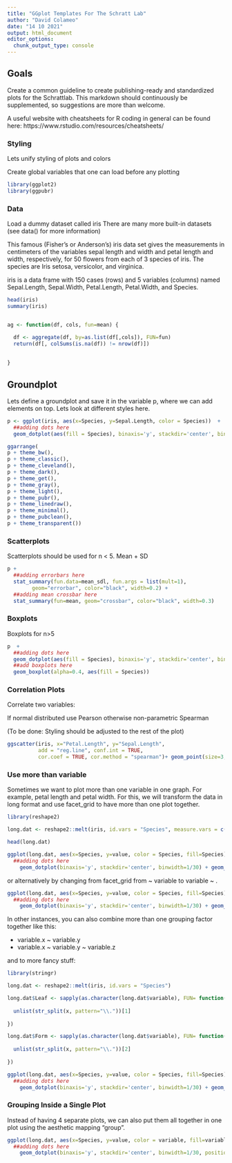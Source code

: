 ```yaml
---
title: "GGplot Templates For The Schratt Lab"
author: "David Colameo"
date: "14 10 2021"
output: html_document
editor_options: 
  chunk_output_type: console
---
```



## Goals

Create a common guideline to create publishing-ready and standardized plots for the Schrattlab. This markdown should continuously be supplemented, so suggestions are more than welcome.

A useful website with cheatsheets for R coding in general can be found here: https://www.rstudio.com/resources/cheatsheets/


### Styling

Lets unify styling of plots and colors

Create global variables that one can load before any plotting


```r
library(ggplot2)
library(ggpubr)
```

### Data

Load a dummy dataset called iris There are many more built-in datasets (see data() for more information)

This famous (Fisher's or Anderson's) iris data set gives the measurements in centimeters of the variables sepal length and width and petal length and width, respectively, for 50 flowers from each of 3 species of iris. The species are Iris setosa, versicolor, and virginica.

iris is a data frame with 150 cases (rows) and 5 variables (columns) named Sepal.Length, Sepal.Width, Petal.Length, Petal.Width, and Species.

```r
head(iris)
summary(iris)


ag <- function(df, cols, fun=mean) {

  df <- aggregate(df, by=as.list(df[,cols]), FUN=fun)
  return(df[, colSums(is.na(df)) != nrow(df)])
  
  
}

```


## Groundplot

Lets define a groundplot and save it in the variable p, where we can add elements on top. Lets look at different styles here.

```r


p <- ggplot(iris, aes(x=Species, y=Sepal.Length, color = Species))  + 
  ##adding dots here
  geom_dotplot(aes(fill = Species), binaxis='y', stackdir='center', binwidth=1/30)

ggarrange(
p + theme_bw(),
p + theme_classic(),
p + theme_cleveland(),
p + theme_dark(),
p + theme_get(),
p + theme_gray(),
p + theme_light(),
p + theme_pubr(),
p + theme_linedraw(),
p + theme_minimal(),
p + theme_pubclean(),
p + theme_transparent())

```



### Scatterplots

Scatterplots should be used for n < 5. Mean + SD

```r
p + 
  ##adding errorbars here
  stat_summary(fun.data=mean_sdl, fun.args = list(mult=1), 
        geom="errorbar", color="black", width=0.2) +
  ##adding mean crossbar here
  stat_summary(fun=mean, geom="crossbar", color="black", width=0.3)
```


### Boxplots

Boxplots for n>5

```r

p  + 
  ##adding dots here
  geom_dotplot(aes(fill = Species), binaxis='y', stackdir='center', binwidth=1/30) +
  ##add boxplots here
  geom_boxplot(alpha=0.4, aes(fill = Species))

```


### Correlation Plots

Correlate two variables:

If normal distributed use Pearson otherwise non-parametric Spearman

(To be done: Styling should be adjusted to the rest of the plot)

```r


ggscatter(iris, x="Petal.Length", y="Sepal.Length", 
          add = "reg.line", conf.int = TRUE, 
          cor.coef = TRUE, cor.method = "spearman")+ geom_point(size=3,aes(color=Species))

```


### Use more than variable

Sometimes we want to plot more than one variable in one graph. For example, petal length and petal width. For this, we will transform the data in long format and use facet_grid to have more than one plot together.

```r
library(reshape2)

long.dat <- reshape2::melt(iris, id.vars = "Species", measure.vars = c("Petal.Length", "Sepal.Length"))

head(long.dat)

ggplot(long.dat, aes(x=Species, y=value, color = Species, fill=Species))  + 
  ##adding dots here
    geom_dotplot(binaxis='y', stackdir='center', binwidth=1/30) + geom_boxplot(alpha=0.4) + facet_grid(~variable, scales = "free")

```

 or alternatively by changing from facet_grid from   ~ variable to variable ~ . 

 
```r
ggplot(long.dat, aes(x=Species, y=value, color = Species, fill=Species))  + 
  ##adding dots here
    geom_dotplot(binaxis='y', stackdir='center', binwidth=1/30) + geom_boxplot(alpha=0.4) + facet_grid(variable ~ ., scales = "free")

```


 
In other instances, you can also combine more than one grouping factor together like this:

* variable.x ~ variable.y 
* variable.x ~ variable.y ~ variable.z

and to more fancy stuff:

```r

library(stringr)

long.dat <- reshape2::melt(iris, id.vars = "Species")

long.dat$Leaf <- sapply(as.character(long.dat$variable), FUN= function(x){
  
  unlist(str_split(x, pattern="\\."))[1]
  
}) 

long.dat$Form <- sapply(as.character(long.dat$variable), FUN= function(x){
  
  unlist(str_split(x, pattern="\\."))[2]
  
}) 

ggplot(long.dat, aes(x=Species, y=value, color = Species, fill=Species))  + 
  ##adding dots here
    geom_dotplot(binaxis='y', stackdir='center', binwidth=1/30) + geom_boxplot(alpha=0.4) + facet_grid(Leaf ~ Form, scales = "free")

```



### Grouping Inside a Single Plot

Instead of having 4 separate plots, we can also put them all together in one plot using the aesthetic mapping "group".

```r


ggplot(long.dat, aes(x=Species, y=value, color = variable, fill=variable, group = interaction(variable, Species)))  + 
  ##adding dots here
    geom_dotplot(binaxis='y', stackdir='center', binwidth=1/30, position = position_dodge(0.75)) + geom_boxplot(alpha=0.4)

```


